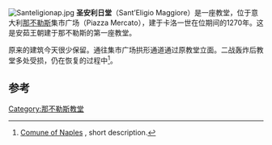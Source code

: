 [[Image:Santeligionap.jpg|thumb]]
'''圣安利日堂'''（Sant’Eligio Maggiore）是一座教堂，位于意大利[[那不勒斯|那不勒斯]]集市广场（Piazza Mercato），建于卡洛一世在位期间的1270年。这是安茹王朝建于那不勒斯的第一座教堂。 

原来的建筑今天很少保留。通往集市广场拱形通道通过原教堂立面。二战轰炸后教堂多处受损，仍在恢复的过程中<ref>[http://www.comune.napoli.it/flex/cm/pages/ServeBLOB.php/L/IT/IDPagina/17472 Comune of Naples] {{Wayback|url=http://www.comune.napoli.it/flex/cm/pages/ServeBLOB.php/L/IT/IDPagina/17472 |date=20201015074306 }}, short description.</ref>。

==参考==
{{Reflist}}

{{coord|40.846755|N|14.264480|E|source:itwiki_region:IT|format=dms|display=title}}

[[Category:那不勒斯教堂|Category:那不勒斯教堂]]